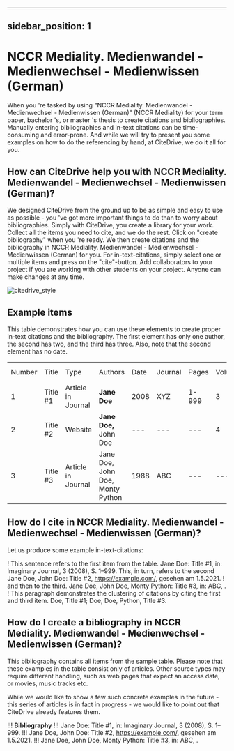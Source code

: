 
---
sidebar_position: 1
---

# NCCR Mediality. Medienwandel - Medienwechsel - Medienwissen (German)

When you 're tasked by using "NCCR Mediality. Medienwandel - Medienwechsel - Medienwissen (German)" (NCCR Mediality) for your term paper, bachelor 's, or master 's thesis to create citations and bibliographies.
Manually entering bibliographies and in-text citations can be time-consuming and error-prone. And while we will try to present you some examples on how to do the referencing by hand, at CiteDrive, we do it all for you.

<!---
## About  NCCR Mediality. Medienwandel - Medienwechsel - Medienwissen (German)

* Title: NCCR Mediality. Medienwandel - Medienwechsel - Medienwissen (German)
* Short Title (Id): NCCR Mediality)
* Authors: NCCR Mediality. Medienwandel - Medienwechsel - Medienwissen (German)
* Download: NCCR Mediality. Medienwandel - Medienwechsel - Medienwissen (German)
 --->

## How can CiteDrive help you with NCCR Mediality. Medienwandel - Medienwechsel - Medienwissen (German)?

We designed CiteDrive from the ground up to be as simple and easy to use as possible - you 've got more important things to do than to worry about bibliographies. Simply with CiteDrive, you create a library for your work. Collect all the items you need to cite, and we do the rest. Click on "create bibliography" when you 're ready. We then create citations and the bibliography in NCCR Mediality. Medienwandel - Medienwechsel - Medienwissen (German) for you. For in-text-citations, simply select one or multiple items and press on the "cite"-button. Add collaborators to your project if you are working with other students on your project. Anyone can make changes at any time.


![citedrive_style](images/nccr-mediality-medienwandel--medienwechsel--medienwissen-german.svg "Choose NCCR Mediality. Medienwandel - Medienwechsel - Medienwissen (German) in the CiteDrive App")


## Example items

This table demonstrates how you can use these elements to create proper in-text citations and the bibliography. The first element has only one author, the second has two, and the third has three. Also, note that the second element has no date.


<table>
  <tr>
   <td>Number
   </td>
   <td>Title
   </td>
   <td>Type
   </td>
   <td>Authors
   </td>
   <td>Date
   </td>
   <td>Journal
   </td>
   <td>Pages
   </td>
   <td>Volume
   </td>
   <td>Issue
   </td>
   <td>Access Date
   </td>
  </tr>
  <tr>
   <td>1
   </td>
   <td>Title #1
   </td>
   <td>Article in Journal
   </td>
   <td><strong>Jane Doe</strong>
   </td>
   <td>2008
   </td>
   <td>XYZ
   </td>
   <td>1-999
   </td>
   <td>3
   </td>
   <td>2
   </td>
   <td>--
   </td>
  </tr>
  <tr>
   <td>
2
   </td>
   <td>Title #2
   </td>
   <td>Website
   </td>
   <td><strong>Jane Doe, </strong>John Doe
   </td>
   <td>---
   </td>
   <td>---
   </td>
   <td>---
   </td>
   <td>4
   </td>
   <td>---
   </td>
   <td>2020-05-01
   </td>
  </tr>
  <tr>
   <td>3
   </td>
   <td>Title #3
   </td>
   <td>Article in Journal
   </td>
   <td>Jane Doe, John Doe, Monty Python
   </td>
   <td>1988
   </td>
   <td>ABC
   </td>
   <td>---
   </td>
   <td>---
   </td>
   <td>16
   </td>
   <td>---
   </td>
  </tr>
</table>



## How do I cite in  NCCR Mediality. Medienwandel - Medienwechsel - Medienwissen (German)?

Let us produce some example in-text-citations:

! This sentence refers to the first item from the table. Jane Doe: Title #1, in: Imaginary Journal, 3 (2008), S. 1–999. This, in turn, refers to the second Jane Doe, John  Doe: Title #2, https://example.com/, gesehen am 1.5.2021.
! and then to the third.  Jane Doe, John Doe, Monty Python: Title #3, in: ABC, .
! This paragraph demonstrates the clustering of citations by citing the first and third item. Doe, Title #1; Doe, Doe, Python, Title #3.



## How do I create a bibliography in NCCR Mediality. Medienwandel - Medienwechsel - Medienwissen (German)?

This bibliography contains all items from the sample table. Please note that these examples in the table consist only of articles. Other source types may require different handling, such as web pages that expect an access date, or movies, music tracks etc.

While we would like to show a few such concrete examples in the future - this series of articles is in fact in progress - we would like to point out that CiteDrive already features them.


!!! **Bibliography**
!!! Jane Doe: Title #1, in: Imaginary Journal, 3 (2008), S. 1–999.
!!! Jane Doe, John  Doe: Title #2, https://example.com/, gesehen am 1.5.2021.
!!! Jane Doe, John Doe, Monty Python: Title #3, in: ABC, .


```
        